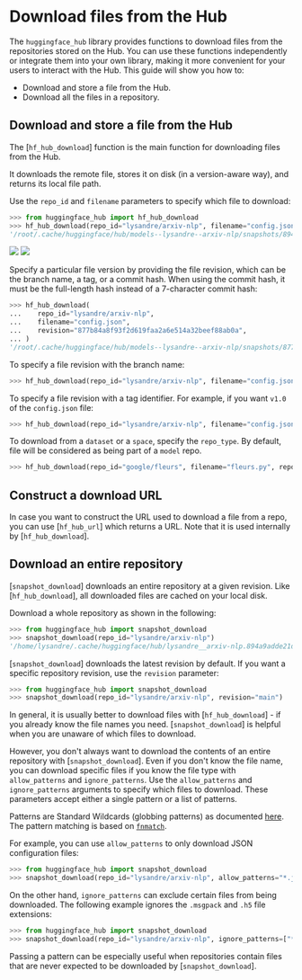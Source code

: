 # Download files from the Hub

The `huggingface_hub` library provides functions to download files from the repositories
stored on the Hub. You can use these functions independently or integrate them into your
own library, making it more convenient for your users to interact with the Hub. This
guide will show you how to:

* Download and store a file from the Hub.
* Download all the files in a repository.

## Download and store a file from the Hub

The [`hf_hub_download`] function is the main function for downloading files from the Hub.

It downloads the remote file, stores it on disk (in a version-aware way), and returns its local file path.

Use the `repo_id` and `filename` parameters to specify which file to download:

```python
>>> from huggingface_hub import hf_hub_download
>>> hf_hub_download(repo_id="lysandre/arxiv-nlp", filename="config.json")
'/root/.cache/huggingface/hub/models--lysandre--arxiv-nlp/snapshots/894a9adde21d9a3e3843e6d5aeaaf01875c7fade/config.json'
```

<div class="flex justify-center">
<img class="block dark:hidden" src="https://huggingface.co/datasets/huggingface/documentation-images/resolve/main/hub/repo.png"/>
<img class="hidden dark:block" src="https://huggingface.co/datasets/huggingface/documentation-images/resolve/main/hub/repo-dark.png"/>
</div>

Specify a particular file version by providing the file revision, which can be the
branch name, a tag, or a commit hash. When using the commit hash, it must be the
full-length hash instead of a 7-character commit hash:

```python
>>> hf_hub_download(
...    repo_id="lysandre/arxiv-nlp",
...    filename="config.json",
...    revision="877b84a8f93f2d619faa2a6e514a32beef88ab0a",
... )
'/root/.cache/huggingface/hub/models--lysandre--arxiv-nlp/snapshots/877b84a8f93f2d619faa2a6e514a32beef88ab0a/config.json'
```

To specify a file revision with the branch name:

```python
>>> hf_hub_download(repo_id="lysandre/arxiv-nlp", filename="config.json", revision="main")
```

To specify a file revision with a tag identifier. For example, if you want `v1.0` of the
`config.json` file:

```python
>>> hf_hub_download(repo_id="lysandre/arxiv-nlp", filename="config.json", revision="v1.0")
```

To download from a `dataset` or a `space`, specify the `repo_type`. By default, file will
be considered as being part of a `model` repo.

```python
>>> hf_hub_download(repo_id="google/fleurs", filename="fleurs.py", repo_type="dataset")
```

## Construct a download URL

In case you want to construct the URL used to download a file from a repo, you can use [`hf_hub_url`] which returns a URL.
Note that it is used internally by [`hf_hub_download`].

## Download an entire repository

[`snapshot_download`] downloads an entire repository at a given revision. Like
[`hf_hub_download`], all downloaded files are cached on your local disk.

Download a whole repository as shown in the following:

```python
>>> from huggingface_hub import snapshot_download
>>> snapshot_download(repo_id="lysandre/arxiv-nlp")
'/home/lysandre/.cache/huggingface/hub/lysandre__arxiv-nlp.894a9adde21d9a3e3843e6d5aeaaf01875c7fade'
```

[`snapshot_download`] downloads the latest revision by default. If you want a specific
repository revision, use the `revision` parameter:

```python
>>> from huggingface_hub import snapshot_download
>>> snapshot_download(repo_id="lysandre/arxiv-nlp", revision="main")
```

In general, it is usually better to download files with [`hf_hub_download`] - if you
already know the file names you need.
[`snapshot_download`] is helpful when you are unaware of which files to download.

However, you don't always want to download the contents of an entire repository with
[`snapshot_download`]. Even if you don't know the file name, you can download specific
files if you know the file type with `allow_patterns` and `ignore_patterns`. Use the
`allow_patterns` and `ignore_patterns` arguments to specify which files to download. These
parameters accept either a single pattern or a list of patterns.

Patterns are Standard Wildcards (globbing patterns) as documented
[here](https://tldp.org/LDP/GNU-Linux-Tools-Summary/html/x11655.htm). The pattern
matching is based on [`fnmatch`](https://docs.python.org/3/library/fnmatch.html).

For example, you can use `allow_patterns` to only download JSON configuration files:

```python
>>> from huggingface_hub import snapshot_download
>>> snapshot_download(repo_id="lysandre/arxiv-nlp", allow_patterns="*.json")
```

On the other hand, `ignore_patterns` can exclude certain files from being downloaded. The
following example ignores the `.msgpack` and `.h5` file extensions:

```python
>>> from huggingface_hub import snapshot_download
>>> snapshot_download(repo_id="lysandre/arxiv-nlp", ignore_patterns=["*.msgpack", "*.h5"])
```

Passing a pattern can be especially useful when repositories contain files that are never
expected to be downloaded by [`snapshot_download`].
